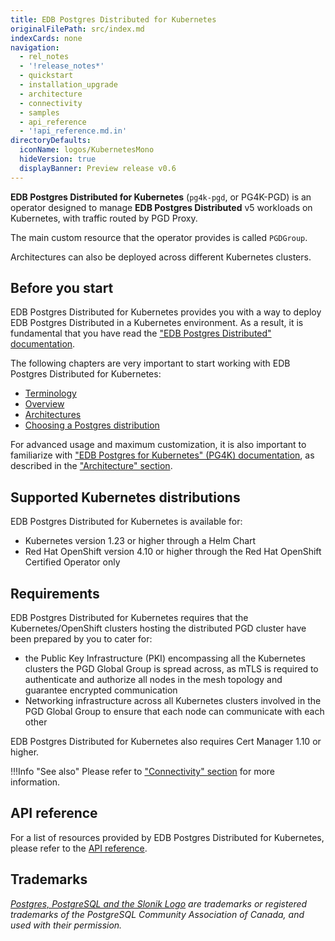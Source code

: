 ```yaml
---
title: EDB Postgres Distributed for Kubernetes
originalFilePath: src/index.md
indexCards: none
navigation:
  - rel_notes
  - '!release_notes*'
  - quickstart
  - installation_upgrade
  - architecture
  - connectivity
  - samples
  - api_reference
  - '!api_reference.md.in'
directoryDefaults:
  iconName: logos/KubernetesMono
  hideVersion: true
  displayBanner: Preview release v0.6
---
```


**EDB Postgres Distributed for Kubernetes** (`pg4k-pgd`, or PG4K-PGD) is an
operator designed to manage **EDB Postgres Distributed** v5 workloads on
Kubernetes, with traffic routed by PGD Proxy.

The main custom resource that the operator provides is called `PGDGroup`.

Architectures can also be deployed across different Kubernetes clusters.

## Before you start

EDB Postgres Distributed for Kubernetes provides you with a way to deploy
EDB Postgres Distributed in a Kubernetes environment. As a result, it
is fundamental that you have read the 
["EDB Postgres Distributed" documentation](https://www.enterprisedb.com/docs/pgd/latest/).

The following chapters are very important to start working with EDB Postgres
Distributed for Kubernetes:

-   [Terminology](https://www.enterprisedb.com/docs/pgd/latest/terminology/)
-   [Overview](https://www.enterprisedb.com/docs/pgd/latest/overview/)
-   [Architectures](https://www.enterprisedb.com/docs/pgd/latest/architectures/)
-   [Choosing a Postgres distribution](https://www.enterprisedb.com/docs/pgd/latest/choosing_server/)

For advanced usage and maximum customization, it is also important to familiarize with
["EDB Postgres for Kubernetes" (PG4K) documentation](https://www.enterprisedb.com/docs/postgres_for_kubernetes/latest/),
as described in the ["Architecture" section](architecture.md#relationship-with-edb-postgres-for-kubernetes).

## Supported Kubernetes distributions

EDB Postgres Distributed for Kubernetes is available for:

-   Kubernetes version 1.23 or higher through a Helm Chart
-   Red Hat OpenShift version 4.10 or higher through the Red Hat OpenShift
    Certified Operator only

## Requirements

EDB Postgres Distributed for Kubernetes requires that the Kubernetes/OpenShift
clusters hosting the distributed PGD cluster have been prepared by you to cater for:

-   the Public Key Infrastructure (PKI) encompassing all the Kubernetes clusters
    the PGD Global Group is spread across, as mTLS is required to authenticate
    and authorize all nodes in the mesh topology and guarantee encrypted communication
-   Networking infrastructure across all Kubernetes clusters involved in the
    PGD Global Group to ensure that each node can communicate with each other

EDB Postgres Distributed for Kubernetes also requires Cert Manager 1.10 or higher.

!!!Info "See also"
    Please refer to ["Connectivity" section](connectivity.md) for more information.

<!--
## TODO

- Explain:
    - Architectures in Kubernetes (e.g. single Kubernetes cluster, multi-clusters)
    - PGDGroups
    - How to configure Postgres
    - ...
- WHAT ABOUT MONITORING?
- WHAT ABOUT LOGGING?
-->

## API reference

For a list of resources provided by EDB Postgres Distributed for Kubernetes,
please refer to the [API reference](api_reference.md).

## Trademarks

*[Postgres, PostgreSQL and the Slonik Logo](https://www.postgresql.org/about/policies/trademarks/)
are trademarks or registered trademarks of the PostgreSQL Community Association
of Canada, and used with their permission.*
